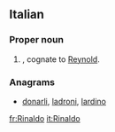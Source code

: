 ==Italian==

===Proper noun===
{{infl|it|proper noun|g=m}}

# {{given name|male|lang=it}}, cognate to [[Reynold]].

===Anagrams===
* [[donarli#Italian|donarli]], [[ladroni#Italian|ladroni]], [[lardino#Italian|lardino]]
[[fr:Rinaldo]]
[[it:Rinaldo]]